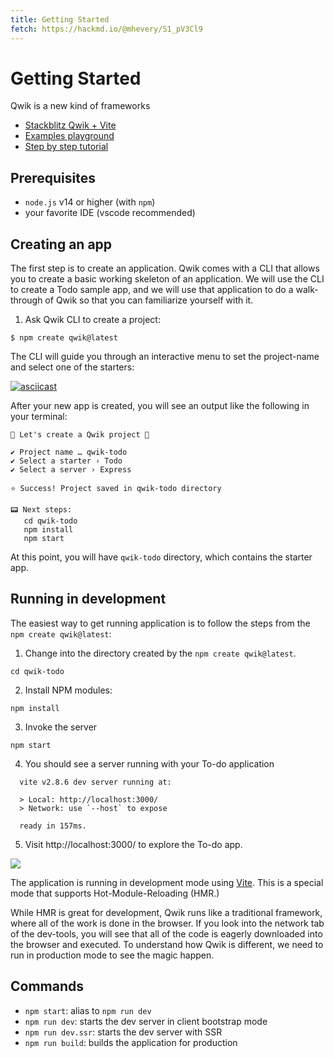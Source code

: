 ```yaml
---
title: Getting Started
fetch: https://hackmd.io/@mhevery/S1_pV3Cl9
---
```


# Getting Started

Qwik is a new kind of frameworks
- [Stackblitz Qwik + Vite](https://stackblitz.com/edit/qwik-vite-todoapp?file=index.html)
- [Examples playground](/examples)
- [Step by step tutorial](/tutorial)


## Prerequisites

- `node.js` v14 or higher (with `npm`)
- your favorite IDE (vscode recommended)

## Creating an app

The first step is to create an application. Qwik comes with a CLI that allows you to create a basic working skeleton of an application. We will use the CLI to create a Todo sample app, and we will use that application to do a walk-through of Qwik so that you can familiarize yourself with it.

1. Ask Qwik CLI to create a project:

```shell
$ npm create qwik@latest
```

The CLI will guide you through an interactive menu to set the project-name and select one of the starters:


[![asciicast](https://asciinema.org/a/ni3UZdIPYPNPNgaGlXrxcl1Bj.svg)](https://asciinema.org/a/ni3UZdIPYPNPNgaGlXrxcl1Bj)


After your new app is created, you will see an output like the following in your terminal:

```shell
💫 Let's create a Qwik project 💫

✔ Project name … qwik-todo
✔ Select a starter › Todo
✔ Select a server › Express

⭐️ Success! Project saved in qwik-todo directory

📟 Next steps:
   cd qwik-todo
   npm install
   npm start
```

At this point, you will have `qwik-todo` directory, which contains the starter app.

## Running in development

The easiest way to get running application is to follow the steps from the `npm create qwik@latest`:

1. Change into the directory created by the `npm create qwik@latest`.

```shell
cd qwik-todo
```

2. Install NPM modules:

```shell
npm install
```

3. Invoke the server

```shell
npm start
```

4. You should see a server running with your To-do application

```shell
  vite v2.8.6 dev server running at:

  > Local: http://localhost:3000/
  > Network: use `--host` to expose

  ready in 157ms.
```

5. Visit http://localhost:3000/ to explore the To-do app.

![](https://i.imgur.com/O72rnhe.png)

The application is running in development mode using [Vite](https://vitejs.dev/). This is a special mode that supports Hot-Module-Reloading (HMR.)

While HMR is great for development, Qwik runs like a traditional framework, where all of the work is done in the browser. If you look into the network tab of the dev-tools, you will see that all of the code is eagerly downloaded into the browser and executed. To understand how Qwik is different, we need to run in production mode to see the magic happen.

## Commands

- `npm start`: alias to `npm run dev`
- `npm run dev`: starts the dev server in client bootstrap mode
- `npm run dev.ssr`: starts the dev server with SSR
- `npm run build`: builds the application for production

